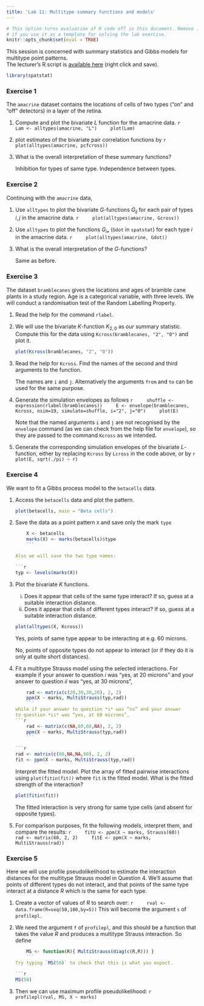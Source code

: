 ```yaml
---
title: 'Lab 11: Multitype summary functions and models'
---
```


```r
# This option turns evaluation of R code off in this document. Remove it
# if you use it as a template for solving the lab exercise.
knitr::opts_chunk$set(eval = TRUE)
```

This session is concerned with summary statistics and Gibbs models for multitype point patterns.  
The lecturer's R script is [available here](https://raw.githubusercontent.com/spatstat/Melb2018/master/Scripts/script11.R) (right click and save).

```r
library(spatstat)
```

### Exercise 1

The `amacrine` dataset contains the locations of cells of
two types (“on” and “off” detectors) in a layer of the retina.

1.  Compute and plot the bivariate $L$ function for the amacrine data.
    ```r
    Lam <- alltypes(amacrine, "L")
    plot(Lam)
    ```

2.  plot estimates of the bivariate pair correlation functions by
    ```r
    plot(alltypes(amacrine, pcfcross))
    ```

3.  What is the overall interpretation of these summary functions?

    Inhibition for types of same type. Independence between types.

### Exercise 2

Continuing with the `amacrine` data,

1.  Use `alltypes` to plot the bivariate $G$-functions
    $G_{ij}$ for each pair of types $i,j$ in the amacrine data.
    ```r
    plot(alltypes(amacrine, Gcross))
    ```

2.  Use `alltypes` to plot the functions $G_{i\bullet}$ (`Gdot` in `spatstat`)
    for each type $i$ in the amacrine data.
    ```r
    plot(alltypes(amacrine, Gdot))
    ```

3.  What is the overall interpretation of the $G$-functions?

    Same as before.

### Exercise 3

The dataset `bramblecanes` gives the locations and ages
of bramble cane plants in a study region. Age is a categorical
variable, with three levels. We will conduct a randomisation test of
the Random Labelling Property.

1.  Read the help for the command `rlabel`.

2.  We will use the bivariate $K$-function $K_{2,0}$ as our summary
    statistic. Compute this for the data using
    `Kcross(bramblecanes, "2", "0")` and plot it.
    
    ```r
    plot(Kcross(bramblecanes, "2", "0"))
    ```

3.  Read the help for `Kcross`. Find the names of the
    second and third arguments to the function.
    
    The names are `i` and `j`. Alternatively the arguments `from` and `to` can
    be used for the same purpose.

4.  Generate the simulation envelopes as follows
    ```r
    shuffle <- expression(rlabel(bramblecanes))
    E <- envelope(bramblecanes, Kcross, nsim=19, simulate=shuffle, i="2", j="0")
    plot(E)
    ```

    Note that the named arguments `i` and `j`
    are not recognised by the `envelope` command (as we
    can check from the help file for `envelope`), so they
    are passed to the command `Kcross` as we intended.

5.  Generate the corresponding simulation envelopes of the bivariate
    $L$-function, either by replacing `Kcross` by
    `Lcross` in the code above, or by
    ```r
    plot(E, sqrt(./pi) ~ r)
    ```


### Exercise 4

We want to fit a Gibbs process model to the `betacells` data.

1.  Access the `betacells` data and plot the pattern.

    ```r
    plot(betacells, main = "Beta cells")
    ```


2.  Save the data as a point pattern `X` and save only the mark `type`
    ```r
    X <- betacells
    marks(X) <- marks(betacells)$type
    ```
    
    Also we will save the two type names:

    ```r
    typ <- levels(marks(X))
    ```

3.  Plot the bivariate $K$ functions.

    i.  Does it appear that cells of the same type interact? If
        so, guess at a suitable interaction distance.
    ii.  Does it appear that cells of different types interact?
        If so, guess at a suitable interaction distance.

    ```r
    plot(alltypes(X, Kcross))
    ```
    
    Yes, points of same type appear to be interacting at e.g. 60 microns.
    
    No, points of opposite types do not appear to interact (or if they do it is only
    at quite short distances).

4.  Fit a multitype Strauss model using the selected interactions.
    For example if your answer to question *i* was “yes, at 20
    microns” and your answer to question *ii* was “yes, at 30
    microns”,
    ```r
    rad <- matrix(c(20,30,30,20), 2, 2)
    ppm(X ~ marks, MultiStrauss(typ,rad))
    ```             
    while if your answer to question *i* was “no” and your answer
    to question *ii* was “yes, at 60 microns”,
    ```r
    rad <- matrix(c(NA,60,60,NA), 2, 2)
    ppm(X ~ marks, MultiStrauss(typ,rad))
    ```             

    ```r
    rad <- matrix(c(60,NA,NA,60), 2, 2)
    fit <- ppm(X ~ marks, MultiStrauss(typ,rad))
    ```

    Interpret the fitted model. Plot the array of fitted pairwise
    interactions using `plot(fitin(fit))` where
    `fit` is the fitted model. What is the fitted
    strength of the interaction?
    
    
    ```r
    plot(fitin(fit))
    ```
    
    The fitted interaction is very strong for same type cells (and absent for opposite
    types).

5.  For comparison purposes, fit the following models, interpret
    them, and compare the results:
    ```r
    fitU <- ppm(X ~ marks, Strauss(60))
    rad <- matrix(60, 2, 2)
    fitE <- ppm(X ~ marks, MultiStrauss(rad))
    ```


### Exercise 5

Here we will use profile pseudolikelihood to estimate the
interaction distances for the multitype Strauss model in
Question 4. We’ll assume that points of different types do
not interact, and that points of the same type interact at a
distance $R$ which is the same for each type.

1.  Create a vector of values of $R$ to search over:
    ```r
    rval <- data.frame(R=seq(50,100,by=5))
    ```
    This will become the argument `s` of `profilepl`.

2.  We need the argument `f` of `profilepl`, and this should be a
    function that takes the value $R$ and produces a multitype
    Strauss interaction. So define
    ```r
    MS <- function(R){ MultiStrauss(diag(c(R,R))) }
    ```
    Try typing `MS(50)` to check that this is what you expect.

    ```r
    MS(50)
    ```

3.  Then we can use maximum profile pseudolikelihood:
    ```r
    profilepl(rval, MS, X ~ marks)
    ```
